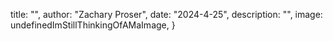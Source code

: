 



 title: "",
 author: "Zachary Proser",
 date: "2024-4-25",
 description: "",
 image: undefinedImStillThinkingOfAMaImage,
} 



